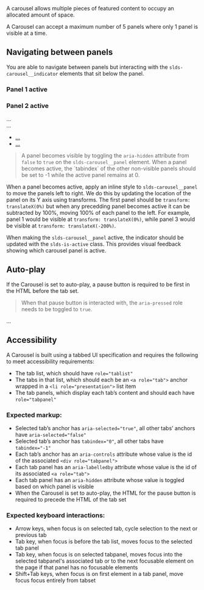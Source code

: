 
<div className="lead">
  A carousel allows multiple pieces of featured content to occupy an allocated amount of space.
</div>

<Example title="carousel">
  <CodeView style={{width: '480px', maxWidth: '100%'}}>
    <Carousel panelActive="1" autoPlay />
  </CodeView>
</Example>

A Carousel can accept a maximum number of 5 panels where only 1 panel is visible at a time.

## Navigating between panels

You are able to navigate between panels but interacting with the `slds-carousel__indicator` elements that sit below the panel.

### Panel 1 active
<Example title="carousel-panel-transition-panel-1">
  <CodeView style={{width: '480px', maxWidth: '100%'}}>
    <Carousel panelActive="1" autoPlay />
  </CodeView>
</Example>

### Panel 2 active
<Example title="carousel-panel-transition-panel-2">
  <CodeView style={{width: '480px', maxWidth: '100%'}}>
    <Carousel panelActive="2" autoPlay />
  </CodeView>
</Example>

<Example title="carousel-toggle-panels">
  <CodeBlock toggleCode={false}>
    <div className="slds-carousel">
      <div className="slds-carousel__stage">
        <div className="slds-carousel__panels" style={{transform:'translateX(-100%)'}}>
          <div id="content-id-01" className="slds-carousel__panel" aria-hidden="false" role="tabpanel" aria-labelledby="indicator-id-01" tabIndex="-1">
            ...
          </div>
          <div id="content-id-02" className="slds-carousel__panel" aria-hidden="true" role="tabpanel" aria-labelledby="indicator-id-02" tabIndex="0">
            ...
          </div>
        </div>
        <ul className="slds-carousel__indicators" role="tablist">
          <li className="slds-carousel__indicator" role="presentation">
            <a id="indicator-id-01" className="slds-carousel__indicator-action" href="javascript:void(0);" role="tab" tabIndex="-1" aria-selected="false" aria-controls="content-id-01" title="Visit App Exchange tab">
              ...
            </a>
          </li>
          <li className="slds-carousel__indicator" role="presentation">
            <a id="indicator-id-02" className="slds-carousel__indicator-action slds-is-active" href="javascript:void(0);" role="tab" tabIndex="0" aria-selected="true" aria-controls="content-id-02" title="Click to Customize tab">
              ...
            </a>
          </li>
        </ul>
      </div>
    </div>
  </CodeBlock>
</Example>

<Blockquote header="Accessibility" type="a11y">
  A panel becomes visible by toggling the <code className="doc">aria-hidden</code> attribute from <code className="doc">false</code> to <code className="doc">true</code> on the <code className="doc">slds-carousel__panel</code> element. When a panel becomes active, the `tabindex` of the other non-visible panels should be set to -1 while the active panel remains at 0.
</Blockquote>

When a panel becomes active, apply an inline style to `slds-carousel__panel` to move the panels left to right. We do this by updating the location of the panel on its Y axis using transforms. The first panel should be `transform: translateX(0%)` but when any precedding panel becomes active it can be subtracted by 100%, moving 100% of each panel to the left. For example, panel 1 would be visible at `transform: translateX(0%)`, while panel 3 would be visible at `transform: translateX(-200%)`.

When making the `slds-carousel__panel` active, the indicator should be updated with the `slds-is-active` class. This provides visual feedback showing which carousel panel is active.

## Auto-play

If the Carousel is set to auto-play, a pause button is required to be first in the HTML before the tab set.

<Blockquote header="Accessibility" type="a11y">
  When that pause button is interacted with, the <code className="doc">aria-pressed</code> role needs to be toggled to <code className="doc">true</code>.
</Blockquote>

<Example title="carousel-autoplay">
  <CodeBlock toggleCode={false}>
    <div className="slds-carousel">
      <div className="slds-carousel__stage">
        <CarouselPlayToggle stop />
        <div className="slds-carousel__panels">
          ...
        </div>
      </div>
    </div>
  </CodeBlock>
</Example>

## Accessibility

A Carousel is built using a tabbed UI specification and requires the following to meet accessibility requirements:

- The tab list, which should have `role="tablist"`
- The tabs in that list, which should each be an `<a role="tab">` anchor wrapped in a `<li role="presentation">` list item
- The tab panels, which display each tab’s content and should each have `role="tabpanel"`

### Expected markup:

- Selected tab’s anchor has `aria-selected="true"`, all other tabs’ anchors have `aria-selected="false"`
- Selected tab’s anchor has `tabindex="0"`, all other tabs have `tabindex="-1"`
- Each tab’s anchor has an `aria-controls` attribute whose value is the id of the associated `<div role="tabpanel">`
- Each tab panel has an `aria-labelledby` attribute whose value is the id of its associated `<a role="tab">`
- Each tab panel has an `aria-hidden` attribute whose value is toggled based on which panel is visible
- When the Carousel is set to auto-play, the HTML for the pause button is required to precede the HTML of the tab set

### Expected keyboard interactions:

- Arrow keys, when focus is on selected tab, cycle selection to the next or previous tab
- Tab key, when focus is before the tab list, moves focus to the selected tab panel
- Tab key, when focus is on selected tabpanel, moves focus into the selected tabpanel's associated tab or to the next focusable element on the page if that panel has no focusable elements
- Shift+Tab keys, when focus is on first element in a tab panel, move focus focus entirely from tabset
